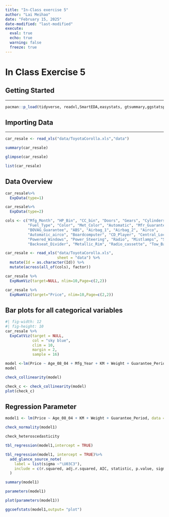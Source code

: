 ```yaml
---
title: "In-Class exercise 5"
author: "Lai Meihao"
date: "February 15, 2025"
date-modified: "last-modified"
execute: 
  eval: true
  echo: true
  warning: false
  freeze: true
---
```


# In Class Exercise  5

## Getting Started 

------------------------------------------------------------------------

```r
pacman::p_load(tidyverse, readxl,SmartEDA,easystats, gtsummary,ggstatsplot)
```

## Importing Data 

------------------------------------------------------------------------

```r
car_resale <- read_xls("data/ToyotaCorolla.xls","data")
```

```r
summary(car_resale)
```

```r
glimpse(car_resale)
```

```r

list(car_resale)
```

## Data Overview

```r
car_resale%>%
  ExpData(type=1)
```

```r
car_resale%>%
  ExpData(type=2)
```

```r
cols <- c("Mfg_Month", "HP_Bin", "CC_bin", "Doors", "Gears", "Cylinders", 
          "Fuel_Type", "Color", "Met_Color", "Automatic", "Mfr_Guarantee",
          "BOVAG_Guarantee", "ABS", "Airbag_1", "Airbag_2", "Airco",
          "Automatic_airco", "Boardcomputer", "CD_Player", "Central_Lock",
          "Powered_Windows", "Power_Steering", "Radio", "Mistlamps", "Sport_Model",
          "Backseat_Divider", "Metallic_Rim", "Radio_cassette", "Tow_Bar")

car_resale <- read_xls("data/ToyotaCorolla.xls", 
                       sheet = "data") %>%
  mutate(Id = as.character(Id)) %>%
  mutate(across(all_of(cols), factor))
```

```r
car_resale %>%
  ExpNumViz(target=NULL, nlim=10,Page=c(2,2))
```

```r
car_resale %>%
  ExpNumViz(target="Price", nlim=10,Page=c(2,2))
```

## Bar plots for all categorical variables

```r
#| fig-width: 12
#| fig-height: 10
car_resale %>%
  ExpCatViz(target = NULL, 
            col = "sky blue",
            clim = 10,
            margin = 2,
            sample = 16)

```

```r
model <-lm(Price ~ Age_08_04 + Mfg_Year + KM + Weight + Guarantee_Period,data = car_resale)
model
```

```r
check_collinearity(model)
```

```r
check_c <- check_collinearity(model)
plot(check_c)
```

## Regression Parameter

```r
model1 <- lm(Price ~ Age_08_04 + KM + Weight + Guarantee_Period, data = car_resale)

check_normality(model1)
```

```r
check_heteroscedasticity
```

```r
tbl_regression(model1,intercept = TRUE)
```

```r
tbl_regression(model1, intercept = TRUE)%>%
  add_glance_source_note(
    label = list(sigma ~"\U03C3"),
    include = c(r.squared, adj.r.squared, AIC, statistic, p.value, sigma)
  )
```

```r
summary(model1)
```

```r
parameters(model1)
```

```r
plot(parameters(model1))
```

```r
ggcoefstats(model1,output= "plot")
```
